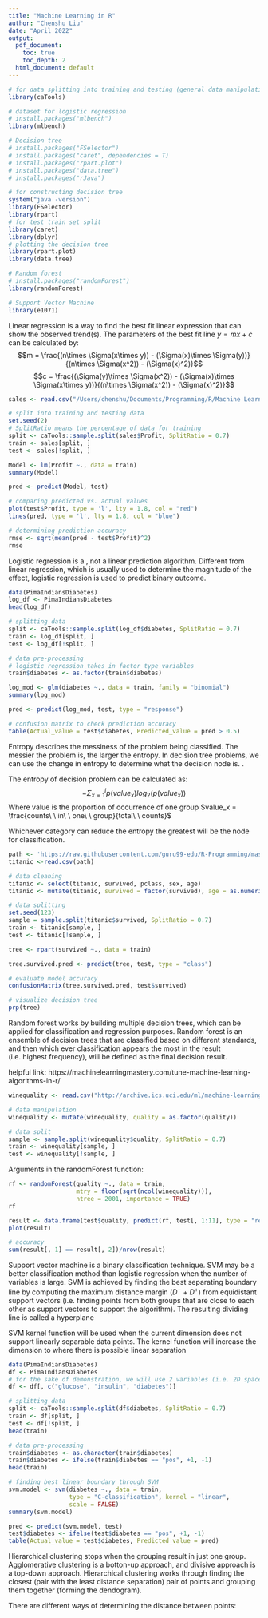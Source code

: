 ```yaml
---
title: "Machine Learning in R"
author: "Chenshu Liu"
date: "April 2022"
output:
  pdf_document:
    toc: true
    toc_depth: 2
  html_document: default
---
```


\newpage
\section{Packages}
```r
# for data splitting into training and testing (general data manipulation)
library(caTools)

# dataset for logistic regression
# install.packages("mlbench")
library(mlbench)

# Decision tree
# install.packages("FSelector")
# install.packages("caret", dependencies = T)
# install.packages("rpart.plot")
# install.packages("data.tree")
# install.packages("rJava")

# for constructing decision tree
system("java -version")
library(FSelector)
library(rpart)
# for test train set split
library(caret)
library(dplyr)
# plotting the decision tree
library(rpart.plot)
library(data.tree)

# Random forest
# install.packages("randomForest")
library(randomForest)

# Support Vector Machine
library(e1071)
```

\newpage
\section{Linear Regression}
Linear regression is a way to find the best fit linear expression that can show the observed trend(s). The parameters of the best fit line $y = mx + c$ can be calculated by:
$$m = \frac{(n\times \Sigma(x\times y)) - (\Sigma(x)\times \Sigma(y))}{(n\times \Sigma(x^2)) - (\Sigma(x)^2)}$$
$$c = \frac{(\Sigma(y)\times \Sigma(x^2)) - (\Sigma(x)\times \Sigma(x\times y))}{(n\times \Sigma(x^2)) - (\Sigma(x)^2)}$$

\subsection{Data}
```r
sales <- read.csv("/Users/chenshu/Documents/Programming/R/Machine Learning in R/datasets/revenue.csv")

# split into training and testing data
set.seed(2)
# SplitRatio means the percentage of data for training
split <- caTools::sample.split(sales$Profit, SplitRatio = 0.7)
train <- sales[split, ]
test <- sales[!split, ]
```

\subsection{Modeling}
```r
Model <- lm(Profit ~., data = train)
summary(Model)
```

\subsection{Predict}
```r
pred <- predict(Model, test)

# comparing predicted vs. actual values
plot(test$Profit, type = 'l', lty = 1.8, col = "red")
lines(pred, type = 'l', lty = 1.8, col = "blue")

# determining prediction accuracy
rmse <- sqrt(mean(pred - test$Profit)^2)
rmse
```

\newpage
\section{Logistic Regression}
Logistic regression is a \textbf{classification algorithm}, not a linear prediction algorithm. Different from linear regression, which is usually used to determine the magnitude of the effect, logistic regression is used to predict binary outcome.
\subsection{Data}
```r
data(PimaIndiansDiabetes)
log_df <- PimaIndiansDiabetes
head(log_df)

# splitting data
split <- caTools::sample.split(log_df$diabetes, SplitRatio = 0.7)
train <- log_df[split, ]
test <- log_df[!split, ]

# data pre-processing
# logistic regression takes in factor type variables
train$diabetes <- as.factor(train$diabetes)
```

\subsection{Modeling}
```r
log_mod <- glm(diabetes ~., data = train, family = "binomial")
summary(log_mod)
```

\subsection{Prediction}
```r
pred <- predict(log_mod, test, type = "response")

# confusion matrix to check prediction accuracy
table(Actual_value = test$diabetes, Predicted_value = pred > 0.5)
```

\newpage
\section{Decision Tree}
\begin{enumerate}
  \item Decision tree is a tree shape algorithm that is used to determine a course of actions, with each branch on the tree representing a possible decision
  \item Decision tree can be used to solve classification problems
  \item Decision tree can also be used to solve continuous predictions such as regression
\end{enumerate}
Entropy describes the messiness of the problem being classified. The messier the problem is, the larger the entropy. In decision tree problems, we can use the change in entropy to determine what the decision node is. \textbf{The optimum decision node is where the information gain is the largest (i.e. reduces the most entropy)}.

The entropy of decision problem can be calculated as:
$$-\Sigma_{x=1}^{i}p(value_x)log_2(p(value_x))$$
Where value is the proportion of occurrence of one group $value_x = \frac{counts\ \ in\ \ one\ \ group}{total\ \ counts}$

Whichever category can reduce the entropy the greatest will be the node for classification.

\subsection{Data}
```r
path <- 'https://raw.githubusercontent.com/guru99-edu/R-Programming/master/titanic_data.csv'
titanic <-read.csv(path)

# data cleaning
titanic <- select(titanic, survived, pclass, sex, age)
titanic <- mutate(titanic, survived = factor(survived), age = as.numeric(age))

# data splitting
set.seed(123)
sample = sample.split(titanic$survived, SplitRatio = 0.7)
train <- titanic[sample, ]
test <- titanic[!sample, ]
```

\subsection{Modeling}
```r
tree <- rpart(survived ~., data = train)
```

\subsection{Prediction}
```r
tree.survived.pred <- predict(tree, test, type = "class")

# evaluate model accuracy
confusionMatrix(tree.survived.pred, test$survived)

# visualize decision tree
prp(tree)
```

\newpage
\section{Random Forest}
Random forest works by building multiple decision trees, which can be applied for classification and regression purposes. Random forest is an ensemble of decision trees that are classified based on different standards, and then which ever classification appears the most in the result (i.e. highest frequency), will be defined as the final decision result.

helpful link: https://machinelearningmastery.com/tune-machine-learning-algorithms-in-r/ 

\subsection{Data}
```r
winequality <- read.csv("http://archive.ics.uci.edu/ml/machine-learning-databases/wine-quality/winequality-white.csv", sep = ";")

# data manipulation
winequality <- mutate(winequality, quality = as.factor(quality))

# data split
sample <- sample.split(winequality$quality, SplitRatio = 0.7)
train <- winequality[sample, ]
test <- winequality[!sample, ]
```

\subsection{Modeling}
Arguments in the randomForest function:
\begin{itemize}
  \item mtry: the number of variables randomly sampled as candidate for each decision tree. the recommended mtry value is $mtry = \lfloor\sqrt{ncol(x)}\rfloor$
  \item ntree: in order to be a tie breaker, we shall set the ntree argument to an odd number. the argument specifies the number of decision trees that will be constructed
  \item importance: TRUE or FALSE argument, defines whether or not to check the correlations between variables
\end{itemize}
```r
rf <- randomForest(quality ~., data = train, 
                   mtry = floor(sqrt(ncol(winequality))),
                   ntree = 2001, importance = TRUE)
rf
```

\subsection{Prediction}
```r
result <- data.frame(test$quality, predict(rf, test[, 1:11], type = "response"))
plot(result)

# accuracy
sum(result[, 1] == result[, 2])/nrow(result)
```

\section{Support Vector Machine}
Support vector machine is a binary classification technique. SVM may be a better classification method than logistic regression when the number of variables is large. SVM is achieved by finding the best separating boundary line by computing the maximum distance margin ($D^- + D^+$) from equidistant support vectors (i.e. finding points from both groups that are close to each other as support vectors to support the algorithm). The resulting dividing line is called a hyperplane

SVM kernel function will be used when the current dimension does not support linearly separable data points. The kernel function will increase the dimension to where there is possible linear separation

\subsection{Data}
```r
data(PimaIndiansDiabetes)
df <- PimaIndiansDiabetes
# for the sake of demonstration, we will use 2 variables (i.e. 2D space)
df <- df[, c("glucose", "insulin", "diabetes")]

# splitting data
split <- caTools::sample.split(df$diabetes, SplitRatio = 0.7)
train <- df[split, ]
test <- df[!split, ]
head(train)

# data pre-processing
train$diabetes <- as.character(train$diabetes)
train$diabetes <- ifelse(train$diabetes == "pos", +1, -1)
head(train)
```

\subsection{Modeling}
```r
# finding best linear boundary through SVM
svm.model <- svm(diabetes ~., data = train,
                 type = "C-classification", kernel = "linear",
                 scale = FALSE)
summary(svm.model)
```

\subsection{Prediction}
```r
pred <- predict(svm.model, test)
test$diabetes <- ifelse(test$diabetes == "pos", +1, -1)
table(Actual_value = test$diabetes, Predicted_value = pred)
```

\section{Clustering}
Hierarchical clustering stops when the grouping result in just one group. Agglomerative clustering is a botton-up approach, and divisive approach is a top-down approach. Hierarchical clustering works through finding the closest (pair with the least distance separation) pair of points and grouping them together (forming the dendogram).

There are different ways of determining the distance between points:
\begin{enumerate}
  \item Euclidean distance measure: $d = \sqrt{\Sigma_{i=1}^n(q_i-p_i)^2}$
  \item Squared euclidean distance measure: $d = \Sigma_{i=1}^n(q_i-p_i)^2$
  \item Manhattan distance measure (sum of the horizontal and vertical components between the two points): $d = \Sigma_{i=1}^n |q_x-p_x| + |q_y - p_y|$ a a a
  \item Cosine distance measure
\end{enumerate}

